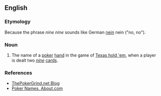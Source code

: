 ==English==

===Etymology===
Because the phrase ''nine nine'' sounds like German [[nein]] nein ("no, no").

===Noun===
{{en-noun|head=[[German]] [[virgin]]}}

# {{idiomatic|poker}} The name of a [[poker]] [[hand]] in the game of [[Texas hold 'em]], when a player is dealt two ''[[nine]]'' [[cards]].

===References===
* [http://www.thepokergrind.net/2007/09/german-virgin-is-pocket-99-am-i-only.html ThePokerGrind.net Blog]
* [http://casinogambling.about.com/od/poker/a/pokernamens.htm Poker Names, About.com]